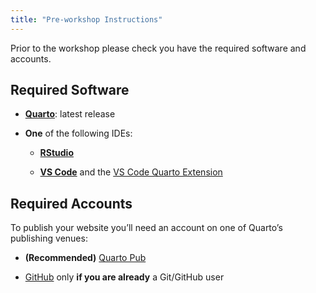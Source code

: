 ```yaml
---
title: "Pre-workshop Instructions"
---
```


Prior to the workshop please check you have the required software and accounts.

## Required Software

-   [**Quarto**](https://quarto.org/docs/download/): latest release

-   **One** of the following IDEs:

    -   [**RStudio**](https://posit.co/download/rstudio-desktop/)

    -   [**VS Code**](https://code.visualstudio.com/download) and the [VS Code Quarto Extension](https://marketplace.visualstudio.com/items?itemName=quarto.quarto)

## Required Accounts

To publish your website you'll need an account on one of Quarto's publishing venues:

-   **(Recommended)** [Quarto Pub](https://quartopub.com/sign-up)

-   [GitHub](https://github.com) only **if you are already** a Git/GitHub user